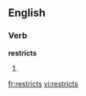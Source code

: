 ==English==

===Verb===
'''restricts'''

# {{third-person singular of|[[restrict]]}}

[[fr:restricts]]
[[vi:restricts]]